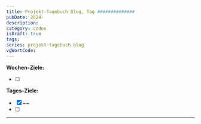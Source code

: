 ---
title: Projekt-Tagebuch Blog, Tag ##############
pubDate: 2024-
description:
category: coden
isDraft: true
tags:
series: projekt-tagebuch blog
vgWortCode:
---

<DateFormatter date={pubDate} weekday />

**Wochen-Ziele:**

- [ ]

**Tages-Ziele:**

- [x] ~[](#)~
- [ ]

---
